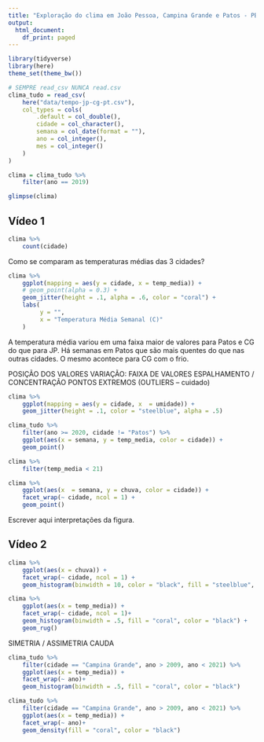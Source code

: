 ```yaml
---
title: "Exploração do clima em João Pessoa, Campina Grande e Patos - PB"
output:
  html_document:
    df_print: paged
---
```


```r
library(tidyverse)
library(here)
theme_set(theme_bw())
```

```r
# SEMPRE read_csv NUNCA read.csv
clima_tudo = read_csv(
    here("data/tempo-jp-cg-pt.csv"),
    col_types = cols(
        .default = col_double(),
        cidade = col_character(),
        semana = col_date(format = ""),
        ano = col_integer(),
        mes = col_integer()
    )
)

clima = clima_tudo %>% 
    filter(ano == 2019)

glimpse(clima)
```

## Vídeo 1

```r
clima %>% 
    count(cidade)
```

Como se comparam as temperaturas médias das 3 cidades?

```r
clima %>% 
    ggplot(mapping = aes(y = cidade, x = temp_media)) + 
    # geom_point(alpha = 0.3) + 
    geom_jitter(height = .1, alpha = .6, color = "coral") + 
    labs(
         y = "", 
         x = "Temperatura Média Semanal (C)"
    )
```

A temperatura média variou em uma faixa maior de valores para Patos e CG do que para JP. Há semanas em Patos que são mais quentes do que nas outras cidades. O mesmo acontece para CG com o frio. 

POSIÇÃO DOS VALORES 
VARIAÇÃO: FAIXA DE VALORES
ESPALHAMENTO / CONCENTRAÇÃO
PONTOS EXTREMOS (OUTLIERS -- cuidado)


```r
clima %>% 
    ggplot(mapping = aes(y = cidade, x  = umidade)) + 
    geom_jitter(height = .1, color = "steelblue", alpha = .5)
```

```r
clima_tudo %>% 
    filter(ano >= 2020, cidade != "Patos") %>% 
    ggplot(aes(x = semana, y = temp_media, color = cidade)) + 
    geom_point()
```
```r
clima %>% 
    filter(temp_media < 21)
```
```r
clima %>% 
    ggplot(aes(x  = semana, y = chuva, color = cidade)) + 
    facet_wrap(~ cidade, ncol = 1) + 
    geom_point()
```

Escrever aqui interpretações da figura.

## Vídeo 2


```r
clima %>% 
    ggplot(aes(x = chuva)) +
    facet_wrap(~ cidade, ncol = 1) + 
    geom_histogram(binwidth = 10, color = "black", fill = "steelblue", boundary = 0)

```

```r
clima %>% 
    ggplot(aes(x = temp_media)) + 
    facet_wrap(~ cidade, ncol = 1)+ 
    geom_histogram(binwidth = .5, fill = "coral", color = "black") + 
    geom_rug()
```

SIMETRIA / ASSIMETRIA
CAUDA

```r
clima_tudo %>% 
    filter(cidade == "Campina Grande", ano > 2009, ano < 2021) %>% 
    ggplot(aes(x = temp_media)) + 
    facet_wrap(~ ano)+ 
    geom_histogram(binwidth = .5, fill = "coral", color = "black") 
```

```r
clima_tudo %>% 
    filter(cidade == "Campina Grande", ano > 2009, ano < 2021) %>% 
    ggplot(aes(x = temp_media)) + 
    facet_wrap(~ ano)+ 
    geom_density(fill = "coral", color = "black") 
    
```

